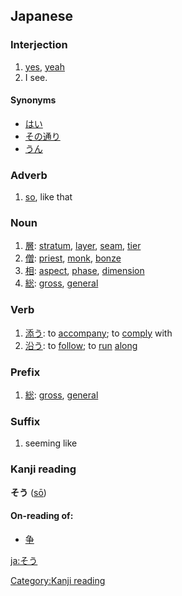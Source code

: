 ==Japanese==                                          
===Interjection===
{{ja-pos|h|interjection|rom=sō}}
# [[yes]], [[yeah]]
# I see.

====Synonyms====
* [[はい]]
* [[その通り]] 
* [[うん]] 

===Adverb===
{{ja-pos|h|adverb|rom=sō}}
#[[so]], like that

===Noun===
{{ja-noun|h|rom=sō}}
# [[層]]: [[stratum]], [[layer]], [[seam]], [[tier]]
# [[僧]]: [[priest]], [[monk]], [[bonze]]
# [[相]]: [[aspect]], [[phase]], [[dimension]]
# [[総]]: [[gross]], [[general]]

===Verb===
{{ja-verb|h|type=1|rom=sō}}
#[[添う]]: to [[accompany]]; to [[comply]] with
#[[沿う]]: to [[follow]]; to [[run]] [[along]]

===Prefix===
{{ja-pos|h|prefix|rom=sō}}
# [[総]]: [[gross]], [[general]]

===Suffix===
{{ja-pos|h|suffix|rom=sō}}
# seeming like

===Kanji reading===
'''そう''' ([[sō]])

====On-reading of:====
* [[争]]

[[Category:Kanji reading]]

[[ja:そう]]